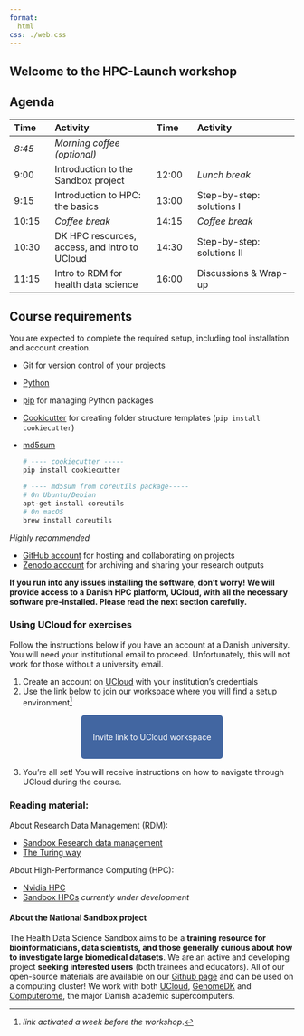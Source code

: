 ```yaml
---
format: 
  html
css: ./web.css
---
```


:::{.hero-banner}
# Welcome to the HPC-Launch workshop 
:::

## Agenda

| Time | Activity | Time | Activity |
|:-|:----|:-|:----|
| *8:45*	|	*Morning coffee (optional)* |  
| 9:00	|	Introduction to the Sandbox project | 12:00	|	*Lunch break* |
| 9:15	|	Introduction to HPC: the basics | 13:00	|	Step-by-step: solutions I |
| 10:15	|	*Coffee break* |  14:15	|	*Coffee break* |
| 10:30	|	DK HPC resources, access, and intro to UCloud | 14:30	|	Step-by-step: solutions II |
| 11:15	|	Intro to RDM for health data science | 16:00	|	Discussions & Wrap-up |

## Course requirements 

:::{.callout-warning title="Required preparation"}
You are expected to complete the required setup, including tool installation and account creation. 

- [Git](https://git-scm.com/downloads) for version control of your projects
- [Python](https://www.python.org/)
- [pip](https://pip.pypa.io/en/stable/installation/) for managing Python packages
- [Cookicutter](https://cookiecutter.readthedocs.io/en/stable/) for creating folder structure templates (`pip install cookiecutter`)
- [md5sum](https://www.gnu.org/software/coreutils/manual/html_node/md5sum-invocation.html)
  ```.bash
  # ---- cookiecutter -----
  pip install cookiecutter

  # ---- md5sum from coreutils package-----
  # On Ubuntu/Debian
  apt-get install coreutils
  # On macOS
  brew install coreutils
  ```

*Highly recommended*

- [GitHub account](https://github.com/) for hosting and collaborating on projects
- [Zenodo account](https://zenodo.org/) for archiving and sharing your research outputs

**If you run into any issues installing the software, don't worry! We will provide access to a Danish HPC platform, UCloud, with all the necessary software pre-installed. Please read the next section carefully.**
:::

### Using UCloud for exercises 

:::{.callout-warning}
Follow the instructions below if you have an account at a Danish university. You will need your institutional email to proceed. Unfortunately, this will not work for those without a university email.
:::

1. Create an account on [UCloud](https://cloud.sdu.dk/) with your institution's credentials 
2. Use the link below to join our workspace where you will find a setup environment^[*link activated a week before the workshop*.]

&nbsp;

 <p align="center">
  <a href="https://cloud.sdu.dk/app/projects/invite/b1bc6434-8340-48cd-8674-18a6b13eabcc" style="background-color: #4266A1; color: #FFFFFF; padding: 30px 20px; text-decoration: none; border-radius: 5px;">
    Invite link to
    UCloud workspace
  </a>
</p>

&nbsp;

3. You’re all set! You will receive instructions on how to navigate through UCloud during the course.

### Reading material:  

About Research Data Management (RDM): 

- [Sandbox Research data management](https://hds-sandbox.github.io/RDM_biodata_course/)
- [The Turing way](https://the-turing-way.netlify.app/reproducible-research/reproducible-research)  

About High-Performance Computing (HPC): 

- [Nvidia HPC](https://www.nvidia.com/en-us/glossary/high-performance-computing/)
- [Sandbox HPCs](https://hds-sandbox.github.io/HPC-lab/develop/hpc_intro.html) *currently under development*

<!-- 
## Discussion and feedback

We hope you enjoyed the workshop. As data scientists, we also would be really happy for some quantifiable info and feedback - we want to build things that the Danish health data science community is excited to use. <b>Please, fill up the feedback fork [LINK] before you head out for the day ^[*link activated on the day of the workshop*.].</b>

&nbsp;

You can download our RDM roadmap [here](https://hds-sandbox.github.io/RDM_biodata_course/develop/cheatSheet.html). 

:::{.callout-note  appearance="simple" icon=false} 
<h4 align=center>Nice meeting you and we hope to see you again!</h4> 
::: 
 -->

#### About the National Sandbox project 

The Health Data Science Sandbox aims to be a **training resource for bioinformaticians, data scientists, and those generally curious about how to investigate large biomedical datasets**. We are an active and developing project **seeking interested users** (both trainees and educators). All of our open-source materials are available on our [Github page](https://github.com/hds-sandbox) and can be used on a computing cluster! We work with both [UCloud](https://cloud/sdu.dk), [GenomeDK](https://genome.au.dk) and [Computerome](https://www.computerome.dk/), the major Danish academic supercomputers.
